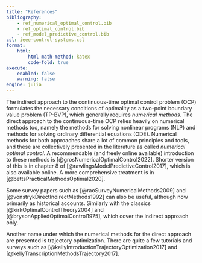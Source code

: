 ```yaml
---
title: "References"
bibliography: 
    - ref_numerical_optimal_control.bib
    - ref_optimal_control.bib
    - ref_model_predictive_control.bib
csl: ieee-control-systems.csl
format:
    html:
        html-math-method: katex
        code-fold: true
execute:
    enabled: false
    warning: false
engine: julia
---
```


The indirect approach to the continuous-time optimal control problem (OCP) formulates the necessary conditions of optimality as a two-point boundary value problem (TP-BVP), which generally requires *numerical methods*. The direct approach to the continuous-time OCP relies heavily on numerical methods too, namely the methods for solving nonlinear programs (NLP) and methods for solving ordinary differential equations (ODE). Numerical methods for both approaches share a lot of common principles and tools, and these are collectively presented in the literature as called *numerical optimal control*. A recommendable (and freely online available) introduction to these methods is [@grosNumericalOptimalControl2022]. Shorter version of this is in chapter 8 of [@rawlingsModelPredictiveControl2017], which is also available online. A more comprehensive treatment is in [@bettsPracticalMethodsOptimal2020]. 

Some survey papers such as [@raoSurveyNumericalMethods2009] and [@vonstrykDirectIndirectMethods1992] can also be useful, although now primarily as historical accounts. Similarly with the classics [@kirkOptimalControlTheory2004] and [@brysonAppliedOptimalControl1975], which cover the indirect approach only. 

Another name under which the numerical methods for the direct approach are presented is trajectory optimization. There are quite a few tutorials and surveys such as [@kellyIntroductionTrajectoryOptimization2017] and [@kellyTranscriptionMethodsTrajectory2017].